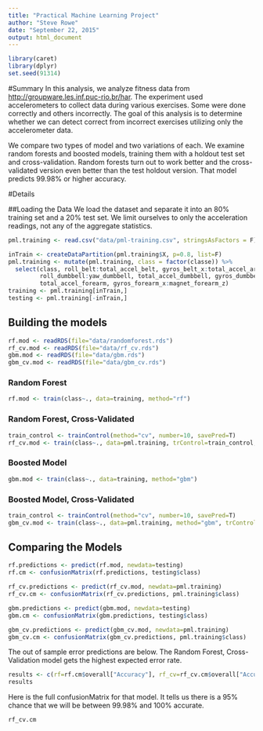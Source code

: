 ---
title: "Practical Machine Learning Project"
author: "Steve Rowe"
date: "September 22, 2015"
output: html_document
---

```{r init, echo=F, message=F}
library(caret)
library(dplyr)
set.seed(91314)
```
#Summary
In this analysis, we analyze fitness data from <http://groupware.les.inf.puc-rio.br/har>.  The experiment used accelerometers to collect data during various exercises.  Some were done correctly and others incorrectly.  The goal of this analysis is to determine whether we can detect correct from incorrect exercises utilizing only the accelerometer data.

We compare two types of model and two variations of each.  We examine random forests and boosted models, training them with a holdout test set and cross-validation.  Random forests turn out to work better and the cross-validated version even better than the test holdout version.  That model predicts 99.98% or higher accuracy.

#Details

##Loading the Data
We load the dataset and separate it into an 80% training set and a 20% test set.  We limit ourselves to only the acceleration readings, not any of the aggregate statistics.
```{r load, cache=T}
pml.training <- read.csv("data/pml-training.csv", stringsAsFactors = F)

inTrain <- createDataPartition(pml.training$X, p=0.8, list=F)
pml.training <- mutate(pml.training, class = factor(classe)) %>% 
  select(class, roll_belt:total_accel_belt, gyros_belt_x:total_accel_arm, gyros_arm_x:magnet_arm_z, 
         roll_dumbbell:yaw_dumbbell, total_accel_dumbbell, gyros_dumbbell_x:yaw_forearm, 
         total_accel_forearm, gyros_forearm_x:magnet_forearm_z)
training <- pml.training[inTrain,]
testing <- pml.training[-inTrain,]
```

## Building the models

```{r, include=F}
rf.mod <- readRDS(file="data/randomforest.rds")
rf_cv.mod <- readRDS(file="data/rf_cv.rds")
gbm.mod <- readRDS(file="data/gbm.rds")
gbm_cv.mod <- readRDS(file="data/gbm_cv.rds")
```

### Random Forest
```{r, eval=F}
rf.mod <- train(class~., data=training, method="rf")
```

### Random Forest, Cross-Validated
```{r, eval=F}
train_control <- trainControl(method="cv", number=10, savePred=T)
rf_cv.mod <- train(class~., data=pml.training, trControl=train_control, method="rf")
```

### Boosted Model
```{r, eval=F}
gbm.mod <- train(class~., data=training, method="gbm")
```

### Boosted Model, Cross-Validated
```{r, eval=F}
train_control <- trainControl(method="cv", number=10, savePred=T)
gbm_cv.mod <- train(class~., data=pml.training, method="gbm", trControl=train_control)
```

## Comparing the Models
```{r, message=F}
rf.predictions <- predict(rf.mod, newdata=testing)
rf.cm <- confusionMatrix(rf.predictions, testing$class)

rf_cv.predictions <- predict(rf_cv.mod, newdata=pml.training)
rf_cv.cm <- confusionMatrix(rf_cv.predictions, pml.training$class)

gbm.predictions <- predict(gbm.mod, newdata=testing)
gbm.cm <- confusionMatrix(gbm.predictions, testing$class)

gbm_cv.predictions <- predict(gbm_cv.mod, newdata=pml.training)
gbm_cv.cm <- confusionMatrix(gbm_cv.predictions, pml.training$class)

```
The out of sample error predictions are below.  The Random Forest, Cross-Validation model gets the highest expected error rate.
```{r, echo=F, message=F}
results <- c(rf=rf.cm$overall["Accuracy"], rf_cv=rf_cv.cm$overall["Accuracy"], gbm=gbm.cm$overall["Accuracy"], gbm_cv=gbm_cv.cm$overall["Accuracy"])
results
```
Here is the full confusionMatrix for that model.  It tells us there is a 95% chance that we will be between 99.98% and 100% accurate.
```{r, echo=F}
rf_cv.cm
```